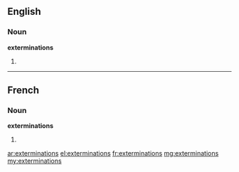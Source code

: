 ==English==

===Noun===
'''exterminations'''

# {{plural of|[[extermination]]}}

----

==French==

===Noun===
'''exterminations''' {{f}}

# {{plural of|[[extermination]]|lang=fr}}

[[ar:exterminations]]
[[el:exterminations]]
[[fr:exterminations]]
[[mg:exterminations]]
[[my:exterminations]]